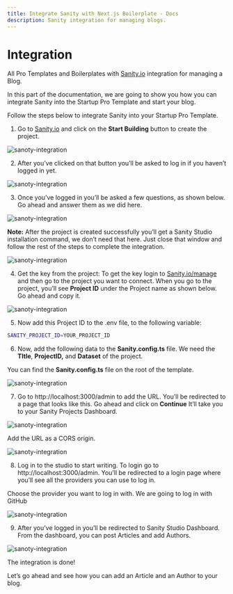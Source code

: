 ```yaml
---
title: Integrate Sanity with Next.js Boilerplate - Docs
description: Sanity integration for managing blogs.
---
```


# Integration

All Pro Templates and Boilerplates with [Sanity.io](http://sanity.io) integration for managing a Blog.

In this part of the documentation, we are going to show you how you can integrate Sanity into the Startup Pro Template and start your blog.

Follow the steps below to integrate Sanity into your Startup Pro Template.

1. Go to [Sanity.io](http://sanity.io) and click on the **Start Building** button to create the project.

![sanoty-integration](https://nextjstemplates.com/docs/sanity1.png)

2. After you’ve clicked on that button you’ll be asked to log in if you haven’t logged in yet.

![sanoty-integration](https://nextjstemplates.com/docs/sanity2.png)

3. Once you’ve logged in you’ll be asked a few questions, as shown below. Go ahead and answer them as we did here.

![sanoty-integration](https://nextjstemplates.com/docs/sanity3.png)

**Note:** After the project is created successfully you’ll get a Sanity Studio installation command, we don’t need that here. Just close that window and follow the rest of the steps to complete the integration.

![sanoty-integration](https://nextjstemplates.com/docs/sanity4.png)

4. Get the key from the project: To get the key login to [Sanity.io/manage](https://www.sanity.io/manage) and then go to the project you want to connect. When you go to the project, you’ll see **Project ID** under the Project name as shown below. Go ahead and copy it.

![sanoty-integration](https://nextjstemplates.com/docs/sanity5.png)

5. Now add this Project ID to the .env file, to the following variable:

```bash
SANITY_PROJECT_ID=YOUR_PROJECT_ID
```

6. Now, add the following data to the **Sanity.config.ts** file. We need the **TItle**, **ProjectID,** and **Dataset** of the project.

You can find the **Sanity.config.ts** file on the root of the template.

![sanoty-integration](https://nextjstemplates.com/docs/sanity6.png)

7. Go to http://localhost:3000/admin to add the URL. You’ll be redirected to a page that looks like this. Go ahead and click on **Continue** It’ll take you to your Sanity Projects Dashboard.

![sanoty-integration](https://nextjstemplates.com/docs/sanity7.png)

Add the URL as a CORS origin.

![sanoty-integration](https://nextjstemplates.com/docs/sanity8.png)

8. Log in to the studio to start writing. To login go to http://localhost:3000/admin. You’ll be redirected to a login page where you’ll see all the providers you can use to log in.

Choose the provider you want to log in with. We are going to log in with GitHub

![sanoty-integration](https://nextjstemplates.com/docs/sanity9.png)

9. After you’ve logged in you’ll be redirected to Sanity Studio Dashboard. From the dashboard, you can post Articles and add Authors.

![sanoty-integration](https://nextjstemplates.com/docs/sanity10.png)

The integration is done!

Let’s go ahead and see how you can add an Article and an Author to your blog.
